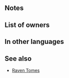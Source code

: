{{Weapon Infobox
|tagid=SID_竜血継ぐ花嫁の花
|intID=3076
|image=wep_mg068
|exclusive=1
|weaponType=Red Tome
|cost=400
|might=14
|range=2
|effect=Grants Atk+3. At start of combat, if unit's HP ≥ 25%, grants Atk/Spd/Def/Res+5 during combat, grants weapon-triangle advantage against colorless foes and inflicts weapon-triangle disadvantage on colorless foes during combat, and also, unit makes a guaranteed follow-up attack.
|statModifiers=0,17,0,0,0
|required=Bolganone;Fenrir
|properties=
}}
==Notes==
{{Temporary buffs}}
{{New WTA|colorless}}
{{Guaranteed follow-up interaction}}
==List of owners==
{{Skill Hero List}}
==In other languages==
{{OtherLanguages
|japanese=竜血継ぐ花嫁の花
|german=Drachenstrauß
|spanishEU=Ramo dragontino
|spanishLA=Ramo dragontino
|french=Fleurs du dragon
|italian=Fiori del drago
|chineseTW=繼承龍血的新娘之花
|portuguese=Buquê de dragão
}}
==See also==
{{See also skills|cond=Description LIKE '%inflicts weapon-triangle disadvantage on colorless%foes%' AND WikiName NOT LIKE '%raven%'|columns=3}}
* [[Raven Tomes]]
{{Weapons Navbox}}